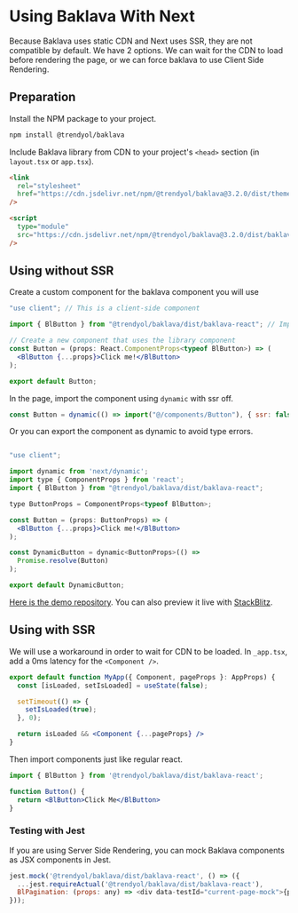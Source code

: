 
<Meta title="Frameworks/Next" />

# Using Baklava With Next

Because Baklava uses static CDN and Next uses SSR, they are not compatible by default. We have 2 options. We can wait for the CDN to load before rendering the page, or we can force baklava to use Client Side Rendering.

## Preparation

Install the NPM package to your project.

```bash
npm install @trendyol/baklava
```

Include Baklava library from CDN to your project's `<head>` section (in `layout.tsx` or `app.tsx`).

```html
<link
  rel="stylesheet"
  href="https://cdn.jsdelivr.net/npm/@trendyol/baklava@3.2.0/dist/themes/default.css"
/>

<script
  type="module"
  src="https://cdn.jsdelivr.net/npm/@trendyol/baklava@3.2.0/dist/baklava.js"
/>
```


## Using without SSR

Create a custom component for the baklava component you will use

```jsx
"use client"; // This is a client-side component

import { BlButton } from "@trendyol/baklava/dist/baklava-react"; // Import the component from the library

// Create a new component that uses the library component
const Button = (props: React.ComponentProps<typeof BlButton>) => (
  <BlButton {...props}>Click me!</BlButton>
);

export default Button;
```

In the page, import the component using `dynamic` with ssr off.

```jsx
const Button = dynamic(() => import("@/components/Button"), { ssr: false });
```

Or you can export the component as dynamic to avoid type errors.

```jsx

"use client";

import dynamic from 'next/dynamic';
import type { ComponentProps } from 'react';
import { BlButton } from "@trendyol/baklava/dist/baklava-react";

type ButtonProps = ComponentProps<typeof BlButton>;

const Button = (props: ButtonProps) => (
  <BlButton {...props}>Click me!</BlButton>
);

const DynamicButton = dynamic<ButtonProps>(() =>
  Promise.resolve(Button)
);

export default DynamicButton;
```

[Here is the demo repository](https://github.com/trendyol/baklava/tree/next/examples/next-app-router-ssr). You can also preview it live with [StackBlitz](https://stackblitz.com/github/trendyol/baklava/tree/next/examples/next-app-router-ssr).

## Using with SSR

We will use a workaround in order to wait for CDN to be loaded. In `_app.tsx`, add a 0ms latency for the `<Component />`.

```jsx
export default function MyApp({ Component, pageProps }: AppProps) {
  const [isLoaded, setIsLoaded] = useState(false);

  setTimeout(() => {
    setIsLoaded(true);
  }, 0);

  return isLoaded && <Component {...pageProps} />
}
```

Then import components just like regular react.

```jsx
import { BlButton } from '@trendyol/baklava/dist/baklava-react';

function Button() {
  return <BlButton>Click Me</BlButton>
}
```

### Testing with Jest

If you are using Server Side Rendering, you can mock Baklava components as JSX components in Jest.

```js
jest.mock('@trendyol/baklava/dist/baklava-react', () => ({
  ...jest.requireActual('@trendyol/baklava/dist/baklava-react'),
  BlPagination: (props: any) => <div data-testId="current-page-mock">{props['current-page']}</div>,
}));
```
